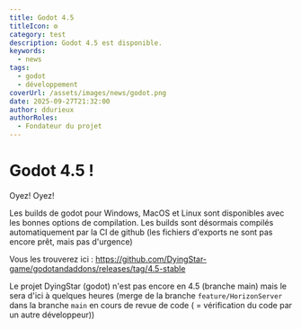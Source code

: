 ```yaml
---
title: Godot 4.5
titleIcon: ⚙️
category: test
description: Godot 4.5 est disponible.
keywords:
  - news
tags:
  - godot
  - développement
coverUrl: /assets/images/news/godot.png
date: 2025-09-27T21:32:00
author: ddurieux
authorRoles:
  - Fondateur du projet
---
```



# Godot 4.5 !

Oyez! Oyez!

Les builds de godot pour Windows, MacOS et Linux sont disponibles avec les bonnes options de compilation. Les builds sont désormais compilés automatiquement par la CI de github (les fichiers d'exports ne sont pas encore prêt, mais pas d'urgence)

Vous les trouverez ici : https://github.com/DyingStar-game/godotandaddons/releases/tag/4.5-stable

Le projet DyingStar (godot) n'est pas encore en 4.5 (branche main) mais le sera d'ici à quelques heures (merge de la branche `feature/HorizonServer` dans la branche `main` en cours de revue de code ( = vérification du code par un autre développeur))

